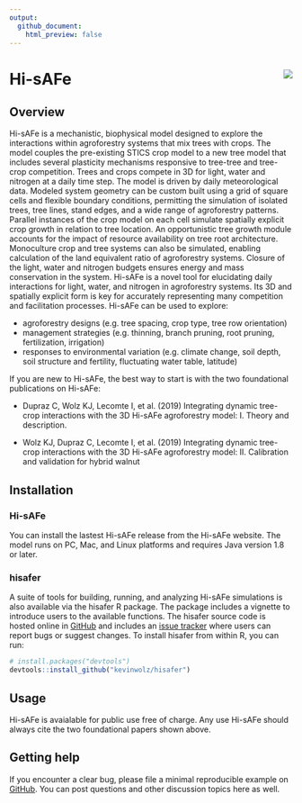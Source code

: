 ```yaml
---
output:
  github_document:
    html_preview: false
---
```


<!-- README.md is generated from README.Rmd. Please edit that file -->

# Hi-sAFe <img src="man/Hi-sAFe_Logo_Small.png" align="right" />

## Overview

Hi-sAFe is a mechanistic, biophysical model designed to explore the interactions within agroforestry systems that mix trees with crops. The model couples the pre-existing STICS crop model to a new tree model that includes several plasticity mechanisms responsive to tree-tree and tree-crop competition. Trees and crops compete in 3D for light, water and nitrogen at a daily time step. The model is driven by daily meteorological data. Modeled system geometry can be custom built using a grid of square cells and flexible boundary conditions, permitting the simulation of isolated trees, tree lines, stand edges, and a wide range of agroforestry patterns. Parallel instances of the crop model on each cell simulate spatially explicit crop growth in relation to tree location. An opportunistic tree growth module accounts for the impact of resource availability on tree root architecture. Monoculture crop and tree systems can also be simulated, enabling calculation of the land equivalent ratio of agroforestry systems. Closure of the light, water and nitrogen budgets ensures energy and mass conservation in the system. Hi-sAFe is a novel tool for elucidating daily interactions for light, water, and nitrogen in agroforestry systems. Its 3D and spatially explicit form is key for accurately representing many competition and facilitation processes. Hi-sAFe can be used to explore:

* agroforestry designs (e.g. tree spacing, crop type, tree row orientation)
* management strategies (e.g. thinning, branch pruning, root pruning, fertilization, irrigation)
* responses to environmental variation (e.g. climate change, soil depth, soil structure and fertility, fluctuating water table, latitude)

If you are new to Hi-sAFe, the best way to start is with the two foundational publications on Hi-sAFe:

* Dupraz C, Wolz KJ, Lecomte I, et al. (2019) Integrating dynamic tree-crop interactions with the 3D Hi-sAFe agroforestry model: 
I. Theory and description. 

* Wolz KJ, Dupraz C, Lecomte I, et al. (2019) Integrating dynamic tree-crop interactions with the 3D Hi-sAFe agroforestry model: II. Calibration and validation for hybrid walnut

## Installation

### Hi-sAFe

You can install the lastest Hi-sAFe release from the Hi-sAFe website. The model runs on PC, Mac, and Linux platforms and requires Java version 1.8 or later.

### hisafer

A suite of tools for building, running, and analyzing Hi-sAFe simulations is also available via the hisafer R package. The package includes a vignette to introduce users to the available functions. The hisafer source code is hosted online in [GitHub](https://github.com/kevinwolz/hisafer) and includes an [issue tracker](https://github.com/kevinwolz/hisafer/issues) where users can report bugs or suggest changes. To install hisafer from within R, you can run:

```r
# install.packages("devtools")
devtools::install_github("kevinwolz/hisafer")
```

## Usage

Hi-sAFe is avaialable for public use free of charge. Any use Hi-sAFe should always cite the two foundational papers shown above.


## Getting help

If you encounter a clear bug, please file a minimal reproducible example on [GitHub](https://github.com/hisafe/hisafe/issues). You can post questions and other discussion topics here as well.
